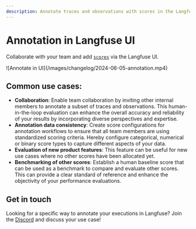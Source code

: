 ```yaml
---
description: Annotate traces and observations with scores in the Langfuse UI to record human-in-the-loop evaluations.
---
```


# Annotation in Langfuse UI

Collaborate with your team and add [`scores`](/docs/scores) via the Langfuse UI.

<Frame>![Annotate in UI](/images/changelog/2024-06-05-annotation.mp4)</Frame>

## Common use cases:

- **Collaboration**: Enable team collaboration by inviting other internal members to annotate a subset of traces and observations. This human-in-the-loop evaluation can enhance the overall accuracy and reliability of your results by incorporating diverse perspectives and expertise. 
- **Annotation data consistency**: Create score configurations for annotation workflows to ensure that all team members are using standardized scoring criteria. Hereby configure categorical, numerical or binary score types to capture different aspects of your data.
- **Evaluation of new product features**: This feature can be useful for new use cases where no other scores have been allocated yet.
- **Benchmarking of other scores**: Establish a human baseline score that can be used as a benchmark to compare and evaluate other scores. This can provide a clear standard of reference and enhance the objectivity of your performance evaluations.

## Get in touch

Looking for a specific way to annotate your executions in Langfuse? Join the [Discord](/discord) and discuss your use case!
